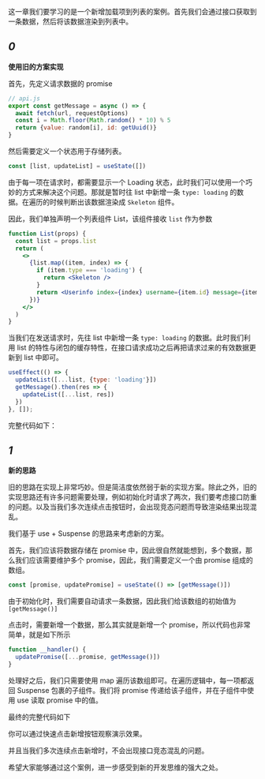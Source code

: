 
这一章我们要学习的是一个新增加载项到列表的案例。首先我们会通过接口获取到一条数据，然后将该数据渲染到列表中。


## *0*
**使用旧的方案实现**

首先，先定义请求数据的 promise

```javascript
// api.js
export const getMessage = async () => {
  await fetch(url, requestOptions)
  const i = Math.floor(Math.random() * 10) % 5
  return {value: random[i], id: getUuid()}
}
```

然后需要定义一个状态用于存储列表。

```js
const [list, updateList] = useState([])
```

由于每一项在请求时，都需要显示一个 Loading 状态，此时我们可以使用一个巧妙的方式来解决这个问题。那就是暂时往 list 中新增一条 `type: loading` 的数据。在遍历的时候判断出该数据渲染成 `Skeleton` 组件。

因此，我们单独声明一个列表组件 List，该组件接收 `list` 作为参数

```jsx
function List(props) {
  const list = props.list
  return (
    <>
      {list.map((item, index) => {
        if (item.type === 'loading') {
          return <Skeleton />
        }
        return <Userinfo index={index} username={item.id} message={item.value} />
      })}
    </>
  )
}
```

当我们在发送请求时，先往 list 中新增一条 `type: loading` 的数据。此时我们利用 list 的特性与闭包的缓存特性，在接口请求成功之后再把请求过来的有效数据更新到 list 中即可。

```jsx
useEffect(() => {
  updateList([...list, {type: 'loading'}])
  getMessage().then(res => {
    updateList([...list, res])
  })
}, []);
```

完整代码如下：

<Demo01 />

## *1*
**新的思路**

旧的思路在实现上非常巧妙。但是简洁度依然弱于新的实现方案。除此之外，旧的实现思路还有许多问题需要处理，例如初始化时请求了两次，我们要考虑接口防重的问题。以及当我们多次连续点击按钮时，会出现竞态问题而导致渲染结果出现混乱。

我们基于 use + Suspense 的思路来考虑新的方案。

首先，我们应该将数据存储在 promise 中，因此很自然就能想到，多个数据，那么我们应该需要维护多个 promise，因此，我们需要定义一个由 promise 组成的数组。

```javascript
const [promise, updatePromise] = useState(() => [getMessage()])
```

由于初始化时，我们需要自动请求一条数据，因此我们给该数组的初始值为 `[getMessage()]`

点击时，需要新增一个数据，那么其实就是新增一个 promise，所以代码也非常简单，就是如下所示

```javascript
function __handler() {
  updatePromise([...promise, getMessage()])
}
```

处理好之后，我们只需要使用 map 遍历该数组即可。在遍历逻辑中，每一项都返回 Suspense 包裹的子组件。我们将 promise 传递给该子组件，并在子组件中使用 use 读取 promise 中的值。

最终的完整代码如下

<Demo02 />

你可以通过快速点击新增按钮观察演示效果。

并且当我们多次连续点击新增时，不会出现接口竞态混乱的问题。

希望大家能够通过这个案例，进一步感受到新的开发思维的强大之处。
